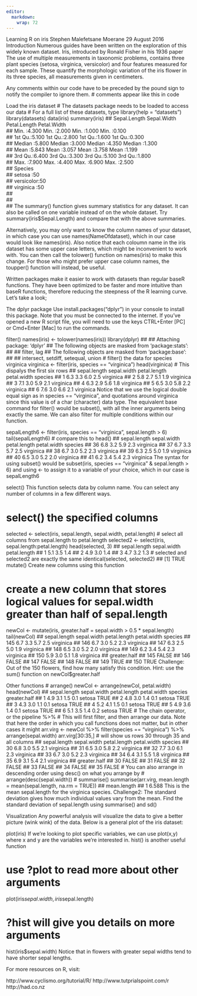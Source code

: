---
editor: 
  markdown: 
    wrap: 72
---

Learning R on iris Stephen Malefetsane Moerane 29 August 2016
Introduction Numerous guides have been written on the exploration of
this widely known dataset. Iris, introduced by Ronald Fisher in his 1936
paper The use of multiple measurements in taxonomic problems, contains
three plant species (setosa, virginica, versicolor) and four features
measured for each sample. These quantify the morphologic variation of
the iris flower in its three species, all measurements given in
centimeters.

Any comments within our code have to be preceded by the pound sign to
notify the compiler to ignore them. \# comments appear like this in code

Load the iris dataset \# The datasets package needs to be loaded to
access our data \# For a full list of these datasets, type library(help
= "datasets") library(datasets) data(iris) summary(iris) \##
Sepal.Length Sepal.Width Petal.Length Petal.Width\
\## Min. :4.300 Min. :2.000 Min. :1.000 Min. :0.100\
\## 1st Qu.:5.100 1st Qu.:2.800 1st Qu.:1.600 1st Qu.:0.300\
\## Median :5.800 Median :3.000 Median :4.350 Median :1.300\
\## Mean :5.843 Mean :3.057 Mean :3.758 Mean :1.199\
\## 3rd Qu.:6.400 3rd Qu.:3.300 3rd Qu.:5.100 3rd Qu.:1.800\
\## Max. :7.900 Max. :4.400 Max. :6.900 Max. :2.500\
\## Species\
\## setosa :50\
\## versicolor:50\
\## virginica :50\
\##\
\##\
\## The summary() function gives summary statistics for any dataset. It
can also be called on one variable instead of on the whole dataset. Try
summary(iris\$Sepal.Length) and compare that with the above summaries.

Alternatively, you may only want to know the column names of your
dataset, in which case you can use names(NameOfdataset), which in our
case would look like names(iris). Also notice that each coloumn name in
the iris dataset has some upper case letters, which might be
inconvenient to work with. You can then call the tolower() function on
names(iris) to make this change. For those who might prefer upper case
column names, the toupper() function will instead, be useful.

Written packages make it easier to work with datasets than regular baseR
functions. They have been optimized to be faster and more intuitive than
baseR functions, therefore reducing the steepness of the R learning
curve. Let's take a look;

The dplyr package Use install.packages("dplyr") in your console to
install this package. Note that you must be connected to the internet.
If you've opened a new R script file, you will need to use the keys
CTRL+Enter \[PC\] or Cmd+Enter \[Mac\] to run the commands.

filter() names(iris) \<- tolower(names(iris)) library(dplyr) \## \##
Attaching package: 'dplyr' \## The following objects are masked from
'package:stats': \## \## filter, lag \## The following objects are
masked from 'package:base': \## \## intersect, setdiff, setequal, union
\# filter() the data for species virginica virginica \<- filter(iris,
species == "virginica") head(virginica) \# This dispalys the first six
rows \## sepal.length sepal.width petal.length petal.width species \## 1
6.3 3.3 6.0 2.5 virginica \## 2 5.8 2.7 5.1 1.9 virginica \## 3 7.1 3.0
5.9 2.1 virginica \## 4 6.3 2.9 5.6 1.8 virginica \## 5 6.5 3.0 5.8 2.2
virginica \## 6 7.6 3.0 6.6 2.1 virginica Notice that we use the logical
double equal sign as in species == "virginica", and quotations around
virginica since this value is of a char (character) data type. The
equivalent base command for filter() would be subset(), with all the
inner arguments being exactly the same. We can also filter for multiple
conditions within our function.

sepalLength6 \<- filter(iris, species == "virginica", sepal.length \> 6)
tail(sepalLength6) \# compare this to head() \## sepal.length
sepal.width petal.length petal.width species \## 36 6.8 3.2 5.9 2.3
virginica \## 37 6.7 3.3 5.7 2.5 virginica \## 38 6.7 3.0 5.2 2.3
virginica \## 39 6.3 2.5 5.0 1.9 virginica \## 40 6.5 3.0 5.2 2.0
virginica \## 41 6.2 3.4 5.4 2.3 virginica The syntax for using subset()
would be subset(iris, species == "virginica" & sepal.length \> 6) and
using \<- to assign it to a variable of your choice, which in our case
is sepalLength6

select() This function selects data by column name. You can select any
number of columns in a few different ways.

# select() the specified columns

selected \<- select(iris, sepal.length, sepal.width, petal.length) \#
select all columns from sepal.length to petal.length selected2 \<-
select(iris, sepal.length:petal.length) head(selected, 3) \##
sepal.length sepal.width petal.length \## 1 5.1 3.5 1.4 \## 2 4.9 3.0
1.4 \## 3 4.7 3.2 1.3 \# selected and selected2 are exactly the same
identical(selected, selected2) \## \[1\] TRUE mutate() Create new
columns using this function

# create a new column that stores logical values for sepal.width greater than half of sepal.length

newCol \<- mutate(iris, greater.half = sepal.width \> 0.5 \*
sepal.length) tail(newCol) \## sepal.length sepal.width petal.length
petal.width species \## 145 6.7 3.3 5.7 2.5 virginica \## 146 6.7 3.0
5.2 2.3 virginica \## 147 6.3 2.5 5.0 1.9 virginica \## 148 6.5 3.0 5.2
2.0 virginica \## 149 6.2 3.4 5.4 2.3 virginica \## 150 5.9 3.0 5.1 1.8
virginica \## greater.half \## 145 FALSE \## 146 FALSE \## 147 FALSE \##
148 FALSE \## 149 TRUE \## 150 TRUE Challenge: Out of the 150 flowers,
find how many satisfy this condition. Hint: use the sum() function on
newCol\$greater.half

Other functions \# arrange() newCol \<- arrange(newCol, petal.width)
head(newCol) \## sepal.length sepal.width petal.length petal.width
species greater.half \## 1 4.9 3.1 1.5 0.1 setosa TRUE \## 2 4.8 3.0 1.4
0.1 setosa TRUE \## 3 4.3 3.0 1.1 0.1 setosa TRUE \## 4 5.2 4.1 1.5 0.1
setosa TRUE \## 5 4.9 3.6 1.4 0.1 setosa TRUE \## 6 5.1 3.5 1.4 0.2
setosa TRUE \# The chain operator, or the pipeline %\>% \# This will
first filter, and then arrange our data. Note that here the order in
which you call functions does not matter, but in other cases it might
arr.virg \<- newCol %\>% filter(species == "virginica") %\>%
arrange(sepal.width) arr.virg\[30:35,\] \# will show us rows 30 through
35 and all columns \## sepal.length sepal.width petal.length petal.width
species \## 30 6.8 3.0 5.5 2.1 virginica \## 31 6.5 3.0 5.8 2.2
virginica \## 32 7.7 3.0 6.1 2.3 virginica \## 33 6.7 3.0 5.2 2.3
virginica \## 34 6.4 3.1 5.5 1.8 virginica \## 35 6.9 3.1 5.4 2.1
virginica \## greater.half \## 30 FALSE \## 31 FALSE \## 32 FALSE \## 33
FALSE \## 34 FALSE \## 35 FALSE \# You can also arrange in descending
order using desc() on what you arrange by \# arrange(desc(sepal.width))
\# summarise() summarise(arr.virg, mean.length = mean(sepal.length,
na.rm = TRUE)) \## mean.length \## 1 6.588 This is the mean sepal.length
for the virginica species. Challenge2: The standard deviation gives how
much individual values vary from the mean. Find the standard deviation
of sepal.length using summarise() and sd()

Visualization Any powerful analysis will visualize the data to give a
better picture (wink wink) of the data. Below is a general plot of the
iris dataset:

plot(iris) If we're looking to plot specific variables, we can use
plot(x,y) where x and y are the variables we're interested in. hist() is
another useful function

# use ?plot to read more about other arguments

plot(iris$sepal.width, iris$sepal.length)

# ?hist will give you details on more arguments

hist(iris\$sepal.width) Notice that in flowers with greater sepal widths
tend to have shorter sepal lengths.

For more resources on R, visit:

http://www.cyclismo.org/tutorial/R/ http://www.tutprialspoint.com/r
http://had.co.nz
